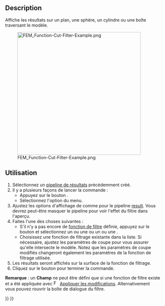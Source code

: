 <languages/>

{{Docnav/fr
|[[FEM_PostFilterClipScalar/fr|Filtre d'écrêtage scalaire]]
|[[FEM_PostFilterClipRegion/fr|Filtre d'écrêtage selon une région]]
|[[FEM_Workbench/fr|Atelier FEM]]
|IconL=FEM_PostFilterClipScalar.svg
|IconR=FEM_PostFilterClipRegion.svg
|IconC=Workbench_FEM.svg
}}

<div class="mw-translate-fuzzy">
{{GuiCommand/fr
|Name=FEM PostFilterCutFunction
|Name/fr=FEM Filtre de fonction de découpe
|MenuLocation=Résultats → Filtre de fonction de découpe
|Workbenches=[[FEM_Workbench/fr|FEM]]
|SeeAlso=[[FEM_PostPipelineFromResult/fr|FEM Pipeline de résultats]], [[FEM_PostCreateFunctions/fr|FEM Fonctions de filtrage]], [[FEM_tutorial/fr|FEM Tutoriel]]
}}
</div>

==Description==

Affiche les résultats sur un plan, une sphère, un cylindre ou une boîte traversant le modèle.

[[File:FEM_Function-Cut-Filter-Example.png|400px]]

{{Caption|Un filtre de fonction de découpe avec une sphère comme fonction de découpe.</br>Le pipeline original est l'objet semi-transparent.}}

<span id="Usage"></span>
==Utilisation==

<div class="mw-translate-fuzzy">
# Sélectionnez un [[FEM_PostPipelineFromResult/fr|pipeline de résultats]] précédemment créé.
# Il y a plusieurs façons de lancer la commande :
#* Appuyez sur le bouton {{Button|[[Image:FEM_PostFilterCutFunction.svg|16px]] [[FEM_PostFilterCutFunction/fr|Filtre de fonction de découpe]]}}.
#* Sélectionnez l'option {{MenuCommand|Résultats → [[Image:FEM_PostFilterCutFunction.svg|16px]] Filtre de fonction de découpe}} du menu.
# Ajustez les options d'affichage de {{MenuCommand|Résultats}} comme pour le pipeline [[FEM_PostPipelineFromResult|result]]. Vous devrez peut-être masquer le pipeline pour voir l'effet du filtre dans l'aperçu.
# Faites l'une des choses suivantes :
#* S'il n'y a pas encore de [[FEM_PostCreateFunctions/fr|fonction de filtre]] définie, appuyez sur le bouton {{Button|[[Image:List-add.svg|16px]] Créer}} et sélectionnez un {{MenuCommand|[[Image:FEM_PostCreateFunctionPlane.svg|16px]] [[FEM_PostCreateFunctionPlane/fr|plan]]}} ou une {{MenuCommand|[[Image:FEM_PostCreateFunctionSphere.svg|16px]] [[FEM_PostCreateFunctionSphere/fr|sphère]]}} ou un {{MenuCommand|[[Image:FEM_PostCreateFunctionCylinder.svg|16px]] [[FEM_PostCreateFunctionCylinder/fr|cylindre]]}} ou une {{MenuCommand|[[Image:FEM_PostCreateFunctionBox.svg|16px]] [[FEM_PostCreateFunctionBox/fr|boîte]]}}.
#* Choisissez une fonction de filtrage existante dans la liste. Si nécessaire, ajustez les paramètres de coupe pour vous assurer qu'elle intersecte le modèle. Notez que les paramètres de coupe modifiés changeront également les paramètres de la fonction de filtrage utilisée.
# Les résultats seront affichés sur la surface de la fonction de filtrage.
# Cliquez sur le bouton {{Button|OK}} pour terminer la commande.
</div>

'''Remarque''' : un '''Champ''' ne peut être défini que si une fonction de filtre existe et a été appliquée avec [[Image:FEM_PostApplyChanges.svg|16px]] [[FEM_PostApplyChanges/fr|Appliquer les modifications]]. Alternativement vous pouvez rouvrir la boîte de dialogue du filtre.


{{Docnav/fr
|[[FEM_PostFilterClipScalar/fr|Filtre d'écrêtage scalaire]]
|[[FEM_PostFilterClipRegion/fr|Filtre d'écrêtage selon une région]]
|[[FEM_Workbench/fr|Atelier FEM]]
|IconL=FEM_PostFilterClipScalar.svg
|IconR=FEM_PostFilterClipRegion.svg
|IconC=Workbench_FEM.svg
}}

{{FEM Tools navi{{#translation:}}}}
{{Userdocnavi{{#translation:}}}}